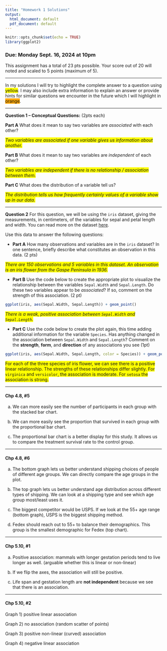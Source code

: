 ---
title: "Homework 1 Solutions"
output:
  html_document: default
  pdf_document: default
---

```{r setup, include=FALSE}
knitr::opts_chunk$set(echo = TRUE)
library(ggplot2)
```

### Due: Monday Sept. 16, 2024 at 10pm

This assignment has a total of 23 pts possible. Your score out of 20 will noted and scaled to 5 points (maximum of 5).

---

In my solutions I will try to highlight the complete answer to a question using <span style="background-color: yellow;">yellow</span>. I may also include extra information to explain an answer or provide hints for similar questions we encounter in the future which I will highlight in <span style="background-color: orange;">orange</span>.

---

**Question 1 -- Conceptual Questions:** (2pts each)

**Part A** What does it mean to say two variables are *associated* with each other?

<span style="background-color: yellow;">*Two variables are associated if one variable gives us information about another.*</span>


**Part B** What does it mean to say two variables are *independent* of each other?
  
<span style="background-color: yellow;">*Two variables are independent if there is no relationship / association between them.*</span>
  
**Part C** What does the distribution of a variable tell us?
  
<span style="background-color: yellow;">*The distribution tells us how frequently certainly values of a variable show up in our data.*  </span>
  
---

**Question 2** For this question, we will be using the `iris` dataset, giving the measurements, in centimeters, of the variables for sepal and petal length and width. You can read more on the dataset [here](https://en.wikipedia.org/wiki/Iris_flower_data_set).

Use this data to answer the following questions:

  - **Part A** How many observations and variables are in the `iris` dataset? In one sentence, briefly describe what constitutes an observation in this data. (2 pts)
  
<span style="background-color: yellow;">*There are 150 observations and 5 variables in this dataset. An observation is an iris flower from the Gaspe Peninsula in 1936.*</span>
  
  - **Part B** Use the code below to create the appropriate plot to visualize the relationship between the variables `Sepal.Width` and `Sepal.Length`. Do these two variables appear to be *associated*? If so, comment on the strength of this association. (2 pt)
  
```{r, echo=F}
ggplot(iris, aes(Sepal.Width, Sepal.Length)) + geom_point()
```

<span style="background-color: yellow;">*There is a weak, positive association between `Sepal.Width` and `Sepal.Length`.*</span>
  
  - **Part C** Use the code below to create the plot again, this time adding additional information for the variable `Species`. Has anything changed in the association between `Sepal.Width` and `Sepal.Length`? Comment on the **strength**, **form**, and **direction** of any associations you see (1pt)

```{r, echo = FALSE}
ggplot(iris, aes(Sepal.Width, Sepal.Length, color = Species)) + geom_point()
```

<span style="background-color: yellow;">For each of the three species of iris flower, we can see there is a positive linear relationship. The strengths of these relationships differ slightly. For `virginica` and `versicolor`, the association is moderate. For `setosa` the association is strong.</span>

---

#### Chp 4.8, #5

a) We can more easily see the number of participants in each group with the stacked bar chart.

b) We can more easily see the proportion that survived in each group with the proportional bar chart.

c) The proportional bar chart is a better display for this study. It allows us to compare the treatment survival rate to the control group.

---

#### Chp 4.8, #6

a) The bottom graph lets us better understand shipping choices of people of different age groups. We can directly compare the age groups in the plot.

b) The top graph lets us better understand age distribution across different types of shipping. We can look at a shipping type and see which age group most/least uses it.

c) The biggest competitor would be USPS. If we look at the 55+ age range (bottom graph), USPS is the biggest shipping method.

d) Fedex should reach out to 55+ to balance their demographics. This group is the smallest demographic for Fedex (top chart).

---

#### Chp 5.10, #1

a) Positive association: mammals with longer gestation periods tend to live longer as well. (arguable whether this is linear or non-linear)

b) If we flip the axes, the association will still be positive.

c) Life span and gestation length are **not independent** because we see that there is an association. 

---

#### Chp 5.10, #2

Graph 1) positive linear association

Graph 2) no association (random scatter of points)

Graph 3) positive non-linear (curved) association

Graph 4) negative linear association
 
<span style="background-color: yellow;"></span>
<span style="background-color: orange;"></span>